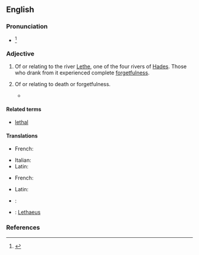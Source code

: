 ==English==
{{was wotd|2012|January|16}}
{{wikipedia|Lethe|river Lethe}}

===Pronunciation===
* {{IPA|/ˈliθiən/|/lɪˈθiən/}}<ref>{{R:Dictionary.com 1.1}}</ref>

===Adjective===
{{head|en|adjective}}

# {{mostly|poetic|Greek mythology}} Of or relating to the river [[Lethe]], one of the four rivers of [[Hades]]. Those who drank from it experienced complete [[forgetfulness]].
# {{by extension}} Of or relating to death or forgetfulness.
#* {{quote-book|passage=Men said that the garden had been roofed over against the sun with great sheets of lead and copper, leaving no cranny through which the tiniest star could peer down. Some swore that the privacy of its masters during their visits was ensured by a '''lethean''' slumber which Dwerulas, through his magic art, was wont to lay at such times upon the whole vicinity.
|year=1938
|month=April
|title=Weird Tales
|volume=31
|chapter={{wsource|The Garden of Adompha}}
|author=Clark Ashton Smith}}

====Related terms====
* [[lethal]]

====Translations====
{{trans-top|of or relating to river Lethe}}
* French: {{t|fr|léthéen}}
{{trans-mid}}
* Italian: {{t|it|leteo}}
* Latin: {{t|la|Lethaeus}}
{{trans-bottom}}

{{trans-top|of or relating to death or forgetfulness}}
* French: {{t|fr|léthéen}}
{{trans-mid}}
* Latin: {{t|la|Lethaeus}}
{{trans-bottom}}

{{checktrans-top}}
* {{ttbc|French}}: {{t+|fr|léthéen}}
* {{ttbc|Latin}}: [[Lethaeus]]
{{trans-bottom}}

===References===
<references/>